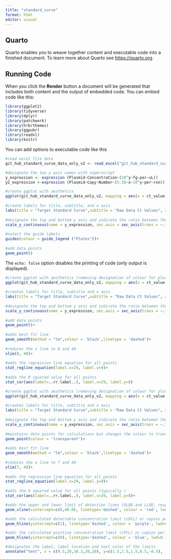 ```yaml
---
title: "standard_curve"
format: html
editor: visual
---
```


## Quarto

Quarto enables you to weave together content and executable code into a finished document. To learn more about Quarto see <https://quarto.org>.

## Running Code

When you click the **Render** button a document will be generated that includes both content and the output of embedded code. You can embed code like this:

```r
library(ggplot2)
library(tidyverse) 
library(dplyr) 
library(patchwork) 
library(hrbrthemes) 
library(ggpubr)
library(readxl)
library(knitr)
```

You can add options to executable code like this

```r
#read excel file data
git_hub_standard_curve_data_only_v2 <- read_excel("git_hub_standard_curve_data_only_v2.xlsx")

#designate the two y axis names with superscript
y_expression <- expression (Plasmid~Concentration~(10^y~fg~per~uL)) 
y2_expression <-expression (Plasmid~Copy~Number~(5.38~x~10^y~per~rxn))
```

```r
#create ggplot with aesthetics
ggplot(git_hub_standard_curve_data_only_v2, mapping = aes(x = ct_value, y = cx_ss, colour = plate))+
  
#create labels for title, subtitle, and x axis
labs(title = "Target Standard Curve",subtitle = "Raw Data Ct Values", x = "Cyclic Threshold Value")+
  
#designate the top and bottom y axis and indicate the ratio between the two (*1 = 1/1, *0.5 = 1/2)
scale_y_continuous(name = y_expression, sec.axis = sec_axis(trans = ~.*0.5,name = y2_expression))+
  
#select the guide labels
guides(colour = guide_legend ("Plates"))+
  
#add data points
geom_point()
```

The `echo: false` option disables the printing of code (only output is displayed).

```r
#create ggplot with aesthetics (removing designation of colour for plates)
ggplot(git_hub_standard_curve_data_only_v2, mapping = aes(x = ct_value, y = cx_ss))+
  
#creates labels for title, subtitle and x axis
labs(title = "Target Standard Curve",subtitle = "Raw Data Ct Values", x = "Cyclic Threshold Value")+
  
#designate the top and bottom y axis and indicate the ratio between the two (*1 = 1/1, *0.5 = 1/2)
scale_y_continuous(name = y_expression, sec.axis = sec_axis(trans = ~.*0.5,name = y2_expression))+
  
#add data points
geom_point()+
  
#adds best fit line
geom_smooth(method = "lm",colour = 'black',linetype = 'dashed')+
  
#reduces the x line to 8 and 40 
xlim(8, 40)+
  
#adds the regression line equation for all points
stat_regline_equation(label.x=29, label.y=9)+
  
#adds the R squared value for all points
stat_cor(aes(label=..rr.label..), label.x=29, label.y=8)


```

```r
#create ggplot with aesthetics (removing designation of colour for plates)
ggplot(git_hub_standard_curve_data_only_v2, mapping = aes(x = ct_value, y = cx_ss))+
  
#creates labels for title, subtitle and x axis
labs(title = "Target Standard Curve",subtitle = "Raw Data Ct Values", x = "Cyclic Threshold Value")+
  
#designate the top and bottom y axis and indicate the ratio between the two (*1 = 1/1, *0.5 = 1/2)
scale_y_continuous(name = y_expression, sec.axis = sec_axis(trans = ~.*0.5,name = y2_expression))+
  
#maintains data points for calculations but changes the colour to transparent
geom_point(colour = 'transparent')+
  
#adds best fit line
geom_smooth(method = "lm",colour = 'black',linetype = 'dashed')+
  
#reduces the x line to 7 and 40 
xlim(7, 40)+
  
#adds the regression line equation for all points
stat_regline_equation(label.x=29, label.y=9)+
  
#adds the R squared value for all points (typically )
stat_cor(aes(label=..rr.label..), label.x=29, label.y=8)+

#adds the upper and lower limit of detection lines (ULOD and LLOD, respectively)
geom_vline(xintercept=c(8,40.0), linetype='dashed', colour = 'red', lwd=0.7)+

#adds the calculated detectable concentration limit (cDCL) or copies per mL (cpm)   
geom_hline(yintercept=c(1), linetype='dashed', colour = 'purple', lwd=0.7)+

#adds the calculated positive concentration limit (cPCL) or copies per mL (cpm)
geom_hline(yintercept=c(0), linetype='dashed', colour = 'blue', lwd=0.7)+

#designates the label, label location and text color of the limits
annotate("text", x = c(9.5,20,38.3,20,20), y=c(1.5,1.5,1.5,0.5,-0.5), label = c("ULOD", "cDCL >200 cpm", "LLOD","cPCL >100 cpm","cNCL <100 cpm"), colour = c("red","purple","red","blue","green4"))
```
